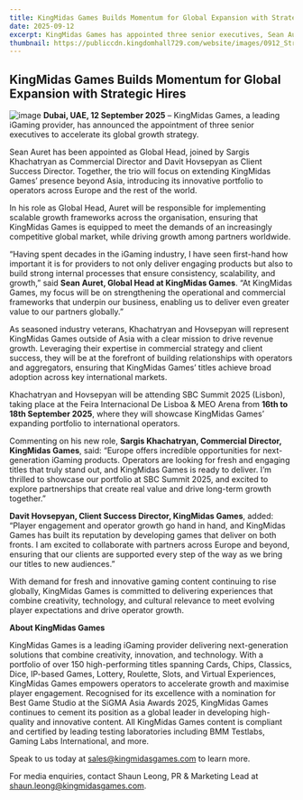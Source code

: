 ```yaml
---
title: KingMidas Games Builds Momentum for Global Expansion with Strategic Hires
date: 2025-09-12
excerpt: KingMidas Games has appointed three senior executives, Sean Auret, Sargis Khachatryan, and Davit Hovsepyan, to accelerate its global expansion.
thumbnail: https://publiccdn.kingdomhall729.com/website/images/0912_Strategic_Hires.jpg
---
```


## KingMidas Games Builds Momentum for Global Expansion with Strategic Hires
![image](https://publiccdn.kingdomhall729.com/website/images/0912_Strategic_Hires.jpg)
**Dubai, UAE, 12 September 2025** – KingMidas Games, a leading iGaming provider, has announced the appointment of three senior executives to accelerate its global growth strategy.

Sean Auret has been appointed as Global Head, joined by Sargis Khachatryan as Commercial Director and Davit Hovsepyan as Client Success Director. Together, the trio will focus on extending KingMidas Games’ presence beyond Asia, introducing its innovative portfolio to operators across Europe and the rest of the world.

In his role as Global Head, Auret will be responsible for implementing scalable growth frameworks across the organisation, ensuring that KingMidas Games is equipped to meet the demands of an increasingly competitive global market, while driving growth among partners worldwide.

“Having spent decades in the iGaming industry, I have seen first-hand how important it is for providers to not only deliver engaging products but also to build strong internal processes that ensure consistency, scalability, and growth,” said **Sean Auret, Global Head at KingMidas Games**. “At KingMidas Games, my focus will be on strengthening the operational and commercial frameworks that underpin our business, enabling us to deliver even greater value to our partners globally.”

As seasoned industry veterans, Khachatryan and Hovsepyan will represent KingMidas Games outside of Asia with a clear mission to drive revenue growth. Leveraging their expertise in commercial strategy and client success, they will be at the forefront of building relationships with operators and aggregators, ensuring that KingMidas Games’ titles achieve broad adoption across key international markets.

Khachatryan and Hovsepyan will be attending SBC Summit 2025 (Lisbon), taking place at the Feira Internacional De Lisboa & MEO Arena from **16th to 18th September 2025**, where they will showcase KingMidas Games’ expanding portfolio to international operators.

Commenting on his new role, **Sargis Khachatryan, Commercial Director, KingMidas Games**, said: “Europe offers incredible opportunities for next-generation iGaming products. Operators are looking for fresh and engaging titles that truly stand out, and KingMidas Games is ready to deliver. I’m thrilled to showcase our portfolio at SBC Summit 2025, and excited to explore partnerships that create real value and drive long-term growth together.”

**Davit Hovsepyan, Client Success Director, KingMidas Games**, added: “Player engagement and operator growth go hand in hand, and KingMidas Games has built its reputation by developing games that deliver on both fronts. I am excited to collaborate with partners across Europe and beyond, ensuring that our clients are supported every step of the way as we bring our titles to new audiences.”

With demand for fresh and innovative gaming content continuing to rise globally, KingMidas Games is committed to delivering experiences that combine creativity, technology, and cultural relevance to meet evolving player expectations and drive operator growth.

**About KingMidas Games**

KingMidas Games is a leading iGaming provider delivering next-generation solutions that combine creativity, innovation, and technology. With a portfolio of over 150 high-performing titles spanning Cards, Chips, Classics, Dice, IP-based Games, Lottery, Roulette, Slots, and Virtual Experiences, KingMidas Games empowers operators to accelerate growth and maximise player engagement. Recognised for its excellence with a nomination for Best Game Studio at the SiGMA Asia Awards 2025, KingMidas Games continues to cement its position as a global leader in developing high-quality and innovative content. All KingMidas Games content is compliant and certified by leading testing laboratories including BMM Testlabs, Gaming Labs International, and more.

Speak to us today at [sales@kingmidasgames.com](sales@kingmidasgames.com) to learn more.

For media enquiries, contact Shaun Leong, PR & Marketing Lead at [shaun.leong@kingmidasgames.com](shaun.leong@kingmidasgames.com).

